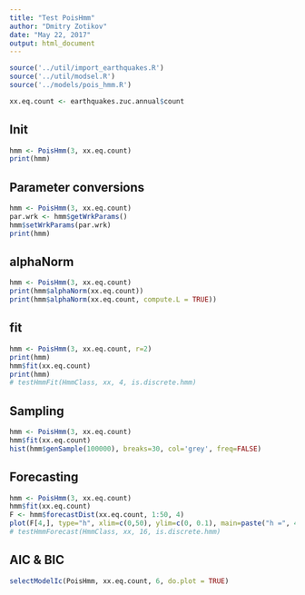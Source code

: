 ```yaml
---
title: "Test PoisHmm"
author: "Dmitry Zotikov"
date: "May 22, 2017"
output: html_document
---
```


```r
source('../util/import_earthquakes.R')
source('../util/modsel.R')
source('../models/pois_hmm.R')
```

```r
xx.eq.count <- earthquakes.zuc.annual$count
```

## Init

```r
hmm <- PoisHmm(3, xx.eq.count)
print(hmm)
```

## Parameter conversions

```r
hmm <- PoisHmm(3, xx.eq.count)
par.wrk <- hmm$getWrkParams()
hmm$setWrkParams(par.wrk)
print(hmm)
```

## alphaNorm

```r
hmm <- PoisHmm(3, xx.eq.count)
print(hmm$alphaNorm(xx.eq.count))
print(hmm$alphaNorm(xx.eq.count, compute.L = TRUE))
```

## fit

```r
hmm <- PoisHmm(3, xx.eq.count, r=2)
print(hmm)
hmm$fit(xx.eq.count)
print(hmm)
# testHmmFit(HmmClass, xx, 4, is.discrete.hmm)
```

## Sampling

```r
hmm <- PoisHmm(3, xx.eq.count)
hmm$fit(xx.eq.count)
hist(hmm$genSample(100000), breaks=30, col='grey', freq=FALSE)
```

## Forecasting

```r
hmm <- PoisHmm(3, xx.eq.count)
hmm$fit(xx.eq.count)
F <- hmm$forecastDist(xx.eq.count, 1:50, 4)
plot(F[4,], type="h", xlim=c(0,50), ylim=c(0, 0.1), main=paste("h =", 4))
# testHmmForecast(HmmClass, xx, 16, is.discrete.hmm)
```

## AIC & BIC

```r
selectModelIc(PoisHmm, xx.eq.count, 6, do.plot = TRUE)
```

